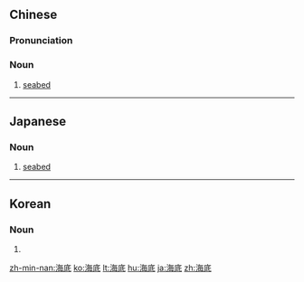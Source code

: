 ==Chinese==
{{zh-forms}}

===Pronunciation===
{{zh-pron
|m=hǎidǐ
|c=hoi2 dai2
|h=pfs=hói-tái
|mn=hái-té/hái-tóe
|cat=n
}}

===Noun===
{{zh-noun}}

# [[seabed]]

----

==Japanese==
{{ja-kanjitab|かい|てい|yomi=on}}

===Noun===
{{ja-noun|かいてい}}

# [[seabed]]
#: {{ja-usex|深海の'''海底'''には光が届かない。|しんかい の '''かいてい''' に は ひかり が とどかない。|The light does not reach the bottom in the deep sea.}}

----

==Korean==
{{ko-hanjatab}}

===Noun===
{{ko-noun|hj|hangeul=해저}}

# {{hanja form of|해저|seafloor}}

[[zh-min-nan:海底]]
[[ko:海底]]
[[lt:海底]]
[[hu:海底]]
[[ja:海底]]
[[zh:海底]]